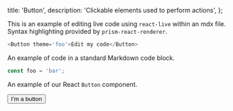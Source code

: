 
  title: 'Button',
  description: 'Clickable elements used to perform actions',
};


This is an example of editing live code using `react-live` within an mdx file. Syntax highlighting provided by `prism-react-renderer`.

```js live=true
<Button theme='foo'>Edit my code</Button>
```

An example of code in a standard Markdown code block.

```js
const foo = 'bar';
```

An example of our React `Button` component.

<Button>I’m a button</Button>
